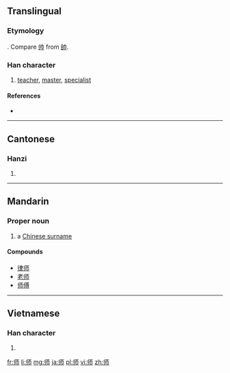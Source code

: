 {{also|師|帅}}
==Translingual==
{{stroke order|strokes=6}}
{{stroke order|type=animate}}

===Etymology===
{{Han simp|師|f=𠂤|t=丨丿}}. Compare [[帅]] from [[帥]].

===Han character===
{{Han char|rn=50|rad=巾|as=03|sn=6|four=|canj=中中一月 (LLMB)}}

# [[teacher]], [[master]], [[specialist]]

====References====
* {{Han ref|kx=0329.051|dkj=08800|dj=0634.150|hdz=10730.070|uh=5E08|ud=24072}}

----

==Cantonese==

===Hanzi===
{{yue-hanzi|jyut=|y=si1}}

# {{defn|lang=yue|sort=巾03}}

----

==Mandarin==

===Proper noun===
{{cmn-proper noun|s|pin=Shī|pint=shi1|tra=師|sim=师|rs=巾03}}

# a [[w:Chinese surname|Chinese surname]]

====Compounds====
* [[律师]]
* [[老师]]
* [[师傅]]

----

==Vietnamese==

===Han character===
{{vi-hantu|[[sư]]|rs=巾03}}

# {{defn|lang=vi|sort=巾03}}

[[fr:师]]
[[li:师]]
[[mg:师]]
[[ja:师]]
[[pl:师]]
[[vi:师]]
[[zh:师]]